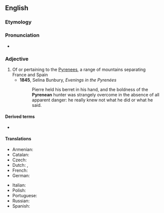 ==English==

===Etymology===
{{suffix|Pyrenees|ean|lang=en}}

===Pronunciation===
* {{IPA|/ˌpɪɹəˈniːən/|lang=en}}

===Adjective===
{{en-adj|-}}

# Of or pertaining to the [[Pyrenees]], a range of mountains separating France and Spain
#* '''1845''', Selina Bunbury, ''Evenings in the Pyrenées''
#*: Pierre held his berret<!--sic--> in his hand, and the boldness of the '''Pyrenean''' hunter was strangely overcome in the absence of all apparent danger: he really knew not what he did or what he said.

====Derived terms====
* {{l|en|Pyrenean desman}}

====Translations====
{{trans-top|of or pertaining to the Pyrenees}}
* Armenian: {{t|hy|պիրենեյան}}
* Catalan: {{t+|ca|pirinenc}}
* Czech: {{t+|cs|pyrenejský}}
* Dutch: {{t+|nl|Pyrenees}}, {{t+|nl|Pyrenese}}
* French: {{t+|fr|pyrénéen|m}}
* German: {{t|de|pyrenäisch}}
{{trans-mid}}
* Italian: {{t|it|pirenaico}}
* Polish: {{t+|pl|pirenejski}}
* Portuguese: {{t|pt|pirenaico}}
* Russian: {{t+|ru|пирене́йский}}
* Spanish: {{t+|es|pirenaico}}
{{trans-bottom}}